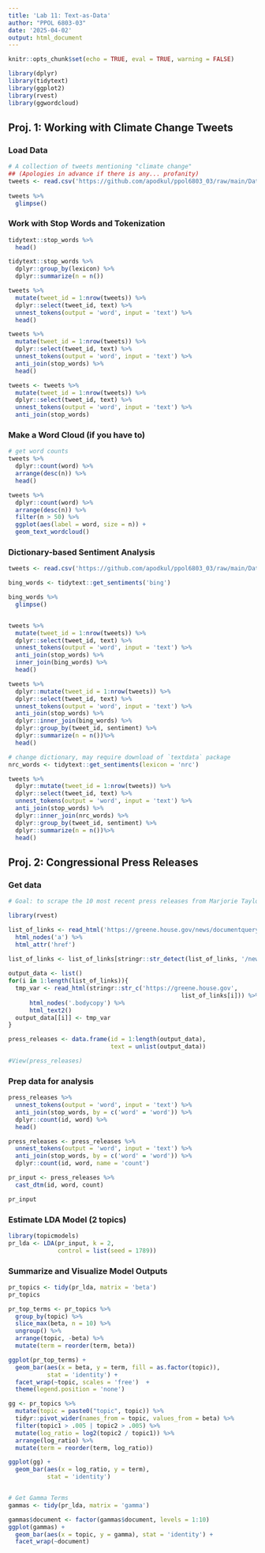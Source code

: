 ```yaml
---
title: 'Lab 11: Text-as-Data'
author: "PPOL 6803-03"
date: '2025-04-02'
output: html_document
---
```


```r
knitr::opts_chunk$set(echo = TRUE, eval = TRUE, warning = FALSE)

library(dplyr)
library(tidytext)
library(ggplot2)
library(rvest)
library(ggwordcloud)
```

## Proj. 1: Working with Climate Change Tweets
### Load Data
```r
# A collection of tweets mentioning "climate change"
## (Apologies in advance if there is any... profanity)
tweets <- read.csv('https://github.com/apodkul/ppol6803_03/raw/main/Data/Climate_tweets.csv')
  
tweets %>% 
  glimpse()
```


### Work with Stop Words and Tokenization
```r
tidytext::stop_words %>% 
  head()

tidytext::stop_words %>% 
  dplyr::group_by(lexicon) %>%
  dplyr::summarize(n = n())

tweets %>% 
  mutate(tweet_id = 1:nrow(tweets)) %>%
  dplyr::select(tweet_id, text) %>%
  unnest_tokens(output = 'word', input = 'text') %>% 
  head()

tweets %>% 
  mutate(tweet_id = 1:nrow(tweets)) %>%
  dplyr::select(tweet_id, text) %>%
  unnest_tokens(output = 'word', input = 'text') %>%
  anti_join(stop_words) %>%
  head()

tweets <- tweets %>% 
  mutate(tweet_id = 1:nrow(tweets)) %>%
  dplyr::select(tweet_id, text) %>%
  unnest_tokens(output = 'word', input = 'text') %>%
  anti_join(stop_words) 

```

### Make a Word Cloud (if you have to)
```r
# get word counts 
tweets %>% 
  dplyr::count(word) %>%
  arrange(desc(n)) %>% 
  head()

tweets %>% 
  dplyr::count(word) %>%
  arrange(desc(n)) %>%
  filter(n > 50) %>%
  ggplot(aes(label = word, size = n)) + 
  geom_text_wordcloud()

```


### Dictionary-based Sentiment Analysis
```r
tweets <- read.csv('https://github.com/apodkul/ppol6803_03/raw/main/Data/Climate_tweets.csv')

bing_words <- tidytext::get_sentiments('bing')

bing_words %>% 
  glimpse()


tweets %>% 
  mutate(tweet_id = 1:nrow(tweets)) %>%
  dplyr::select(tweet_id, text) %>%
  unnest_tokens(output = 'word', input = 'text') %>%
  anti_join(stop_words) %>%
  inner_join(bing_words) %>% 
  head()

tweets %>% 
  dplyr::mutate(tweet_id = 1:nrow(tweets)) %>%
  dplyr::select(tweet_id, text) %>%
  unnest_tokens(output = 'word', input = 'text') %>%
  anti_join(stop_words) %>%
  dplyr::inner_join(bing_words) %>% 
  dplyr::group_by(tweet_id, sentiment) %>%
  dplyr::summarize(n = n())%>% 
  head()

# change dictionary, may require download of `textdata` package
nrc_words <- tidytext::get_sentiments(lexicon = 'nrc')

tweets %>% 
  dplyr::mutate(tweet_id = 1:nrow(tweets)) %>%
  dplyr::select(tweet_id, text) %>%
  unnest_tokens(output = 'word', input = 'text') %>%
  anti_join(stop_words) %>%
  dplyr::inner_join(nrc_words) %>% 
  dplyr::group_by(tweet_id, sentiment) %>%
  dplyr::summarize(n = n())%>% 
  head()

```


## Proj. 2: Congressional Press Releases

### Get data
```r
# Goal: to scrape the 10 most recent press releases from Marjorie Taylor Greene's congressional website

library(rvest)

list_of_links <- read_html('https://greene.house.gov/news/documentquery.aspx') %>%
  html_nodes('a') %>%
  html_attr('href')
  
list_of_links <- list_of_links[stringr::str_detect(list_of_links, '/news/documentsingle')] %>% unique()

output_data <- list()
for(i in 1:length(list_of_links)){
  tmp_var <- read_html(stringr::str_c('https://greene.house.gov', 
                                                 list_of_links[i])) %>%
      html_nodes('.bodycopy') %>%
      html_text2()
  output_data[[i]] <- tmp_var
}

press_releases <- data.frame(id = 1:length(output_data), 
                             text = unlist(output_data))

#View(press_releases)

```


### Prep data for analysis 
```r
press_releases %>% 
  unnest_tokens(output = 'word', input = 'text') %>% 
  anti_join(stop_words, by = c('word' = 'word')) %>%
  dplyr::count(id, word) %>% 
  head()

press_releases <- press_releases %>% 
  unnest_tokens(output = 'word', input = 'text') %>% 
  anti_join(stop_words, by = c('word' = 'word')) %>%
  dplyr::count(id, word, name = 'count') 

pr_input <- press_releases %>%
  cast_dtm(id, word, count)

pr_input
```


### Estimate LDA Model (2 topics)
```r
library(topicmodels)
pr_lda <- LDA(pr_input, k = 2, 
              control = list(seed = 1789))
```


### Summarize and Visualize Model Outputs 
```r
pr_topics <- tidy(pr_lda, matrix = 'beta')
pr_topics

pr_top_terms <- pr_topics %>% 
  group_by(topic) %>%
  slice_max(beta, n = 10) %>%
  ungroup() %>%
  arrange(topic, -beta) %>%
  mutate(term = reorder(term, beta))

ggplot(pr_top_terms) + 
  geom_bar(aes(x = beta, y = term, fill = as.factor(topic)), 
           stat = 'identity') + 
  facet_wrap(~topic, scales = 'free')  + 
  theme(legend.position = 'none')

gg <- pr_topics %>%
  mutate(topic = paste0("topic", topic)) %>%
  tidyr::pivot_wider(names_from = topic, values_from = beta) %>% 
  filter(topic1 > .005 | topic2 > .005) %>%
  mutate(log_ratio = log2(topic2 / topic1)) %>%
  arrange(log_ratio) %>%
  mutate(term = reorder(term, log_ratio))

ggplot(gg) + 
  geom_bar(aes(x = log_ratio, y = term), 
           stat = 'identity')


# Get Gamma Terms 
gammas <- tidy(pr_lda, matrix = 'gamma')

gammas$document <- factor(gammas$document, levels = 1:10)
ggplot(gammas) + 
  geom_bar(aes(x = topic, y = gamma), stat = 'identity') + 
  facet_wrap(~document)

```
